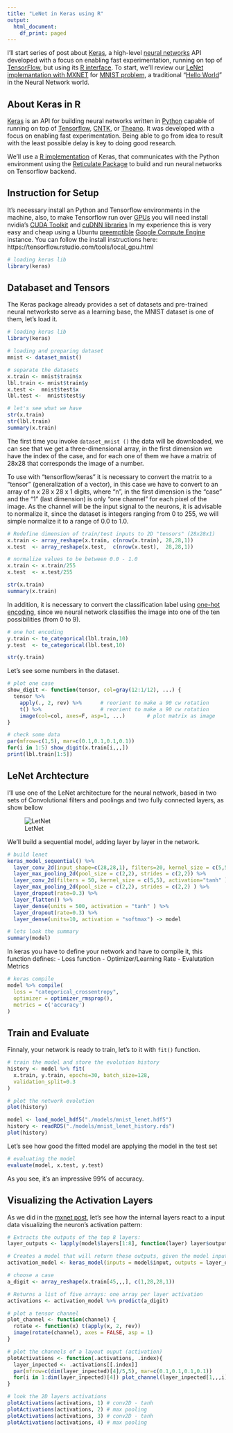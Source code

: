 ```yaml
---
title: "LeNet in Keras using R"
output:
  html_document:
    df_print: paged
---
```


I'll start series of post about [Keras](https://keras.io/), a high-level [neural networks](https://en.wikipedia.org/wiki/Artificial_neural_network) API developed with a focus on enabling fast experimentation, running on top of [TensorFlow](https://www.tensorflow.org), but using its [R interface](https://keras.rstudio.com/). To start, we'll review our [LeNet implemantation with MXNET](https://yetanotheriteration.netlify.com/2018/01/implementing-lenet-with-mxnet-in-r/) for [MNIST problem](http://yann.lecun.com/exdb/mnist/), a traditional "[Hello World](https://en.wikipedia.org/wiki/%22Hello,_World!%22_program)" in the Neural Network world.

<!--more-->

## About Keras in R

[Keras](https://keras.io/) is an API for building neural networks written in [Python](https://www.python.org/) capable of running on top of [Tensorflow](https://www.tensorflow.org), [CNTK](https://github.com/Microsoft/cntk), or [Theano](https://github.com/Theano/Theano). It was developed with a focus on enabling fast experimentation. Being able to go from idea to result with the least possible delay is key to doing good research.

We'll use a [R implementation](https://keras.rstudio.com/) of Keras, that communicates with the Python environment using the [Reticulate Package](https://rstudio.github.io/reticulate/) to build and run neural networks on Tensorflow backend.


## Instruction for Setup

It's necessary install an Python and Tensorflow environments in the machine, also, to make Tensorflow run over [GPUs](https://en.wikipedia.org/wiki/Graphics_processing_unit) you will need install nvidia's [CUDA Toolkit](https://developer.nvidia.com/cuda-zone) and [cuDNN libraries](https://developer.nvidia.com/cudnn) In my experience this is very easy and cheap using a Ubuntu [preemptible](https://cloud.google.com/compute/docs/instances/preemptible) [Google Compute Engine](https://cloud.google.com/) instance. You can follow the install instructions here: https://tensorflow.rstudio.com/tools/local_gpu.html

```r
# loading keras lib
library(keras)
```
## Databaset and Tensors

The Keras package already provides a set of datasets and pre-trained neural networksto serve as a learning base, the MNIST dataset is one of them, let's load it.


```r

# loading keras lib
library(keras)

# loading and preparing dataset
mnist <- dataset_mnist() 

# separate the datasets
x.train <- mnist$train$x
lbl.train <- mnist$train$y
x.test <-  mnist$test$x
lbl.test <-  mnist$test$y

# let's see what we have
str(x.train)
str(lbl.train)
summary(x.train)

```


The first time you invoke `dataset_mnist ()` the data will be downloaded, we can see that we get a three-dimensional array, in the first dimension we have the index of the case, and for each one of them we have a matrix of 28x28 that corresponds the image of a number.

To use with "tensorflow/keras" it is necessary to convert the matrix to a "tensor" (generalization of a vector), in this case we have to convert to an array of n x 28 x 28 x 1 digits, where "n", in the first dimension is the "case" and the "1" (last dimension) is only "one channel" for each pixel of the image. As the channel will be the input signal to the neurons, it is advisable to normalize it, since the dataset is integers ranging from 0 to 255, we will simple normalize it to a range of 0.0 to 1.0.

```r

# Redefine dimension of train/test inputs to 2D "tensors" (28x28x1)
x.train <- array_reshape(x.train, c(nrow(x.train), 28,28,1))
x.test  <- array_reshape(x.test,  c(nrow(x.test),  28,28,1))

# normalize values to be between 0.0 - 1.0
x.train <- x.train/255
x.test  <- x.test/255

str(x.train)
summary(x.train)

```


In addition, it is necessary to convert the classification label using [one-hot encoding](https://machinelearningmastery.com/why-one-hot-encode-data-in-machine-learning/), since we neural network classifies the image into one of the ten possibilities (from 0 to 9).


```r

# one hot encoding
y.train <- to_categorical(lbl.train,10)
y.test  <- to_categorical(lbl.test,10)

str(y.train)

```

Let's see some numbers in the dataset.

```r

# plot one case
show_digit <- function(tensor, col=gray(12:1/12), ...) {
  tensor %>% 
    apply(., 2, rev) %>%      # reorient to make a 90 cw rotation
    t() %>%                   # reorient to make a 90 cw rotation
    image(col=col, axes=F, asp=1, ...)       # plot matrix as image
}

# check some data
par(mfrow=c(1,5), mar=c(0.1,0.1,0.1,0.1))
for(i in 1:5) show_digit(x.train[i,,,])
print(lbl.train[1:5])

```


## LeNet Archtecture

I’ll use one of the LeNet architecture for the neural network, based in two sets of Convolutional filters and poolings and two fully connected layers, as show bellow

![LetNet](https://www.pyimagesearch.com/wp-content/uploads/2016/06/lenet_architecture.png)

We'll build a sequential model, adding layer by layer in the network.

```r
# build lenet
keras_model_sequential() %>% 
  layer_conv_2d(input_shape=c(28,28,1), filters=20, kernel_size = c(5,5), activation = "tanh") %>% 
  layer_max_pooling_2d(pool_size = c(2,2), strides = c(2,2)) %>% 
  layer_conv_2d(filters = 50, kernel_size = c(5,5), activation="tanh" ) %>% 
  layer_max_pooling_2d(pool_size = c(2,2), strides = c(2,2) ) %>% 
  layer_dropout(rate=0.3) %>% 
  layer_flatten() %>% 
  layer_dense(units = 500, activation = "tanh" ) %>% 
  layer_dropout(rate=0.3) %>% 
  layer_dense(units=10, activation = "softmax") -> model

# lets look the summary
summary(model)
```

In keras you have to define your network and have to compile it, this function defines:
- Loss function
- Optimizer/Learning Rate
- Evalutation Metrics

```r
# keras compile
model %>% compile(
  loss = "categorical_crossentropy",
  optimizer = optimizer_rmsprop(),
  metrics = c('accuracy')
)

```

## Train and Evaluate

Finnaly, your network is ready to train, let's to it with `fit()` function.

```r

# train the model and store the evolution history
history <- model %>% fit(
  x.train, y.train, epochs=30, batch_size=128,
  validation_split=0.3
)

# plot the network evolution
plot(history)
```

```r
model <- load_model_hdf5("./models/mnist_lenet.hdf5")
history <- readRDS("./models/mnist_lenet_history.rds")
plot(history)
```

Let's see how good the fitted model are applying the model in the test set

```r

# evaluating the model
evaluate(model, x.test, y.test)

```

As you see, it's an impressive 99% of accuracy.

## Visualizing the Activation Layers

As we did in the [mxnet post](https://yetanotheriteration.netlify.com/2018/01/implementing-lenet-with-mxnet-in-r/), let's see how the internal layers react to a input data visualizing the neuron's activation pattern:

```r
# Extracts the outputs of the top 8 layers:
layer_outputs <- lapply(model$layers[1:8], function(layer) layer$output)

# Creates a model that will return these outputs, given the model input:
activation_model <- keras_model(inputs = model$input, outputs = layer_outputs)

# choose a case
a_digit <- array_reshape(x.train[45,,,], c(1,28,28,1))

# Returns a list of five arrays: one array per layer activation
activations <- activation_model %>% predict(a_digit)

# plot a tensor channel
plot_channel <- function(channel) {
  rotate <- function(x) t(apply(x, 2, rev))
  image(rotate(channel), axes = FALSE, asp = 1)
}

# plot the channels of a layout ouput (activation)
plotActivations <- function(.activations, .index){
  layer_inpected <- .activations[[.index]]
  par(mfrow=c(dim(layer_inpected)[4]/5,5), mar=c(0.1,0.1,0.1,0.1))
  for(i in 1:dim(layer_inpected)[4]) plot_channel(layer_inpected[1,,,i])
}

# look the 2D layers activations
plotActivations(activations, 1) # conv2D - tanh
plotActivations(activations, 2) # max pooling
plotActivations(activations, 3) # conv2D - tanh
plotActivations(activations, 4) # max pooling

```

